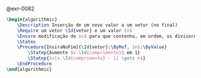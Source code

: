 <!-- Inserção simples em vetor -->
::: {#sol-0082}
@exr-0082


```latex {.pseudocode}
\begin{algorithmic}
    \Description Inserção de um novo valor a um vetor (no final)
    \Require um vetor \Id{vetor} e um valor $n$
    \Ensure modificação de $v$ para que contenha, em ordem, os divisores de $n$
    \Statex    
    \Procedure{InsiraNoFim}{\Id{vetor}:\ByRef, $n$:\ByValue}
        \Statep{Aumente $v.\Id{comprimento}$ em 1}
        \Statep{$v[v.\Id{comprimento} - 1] \gets n$}
    \EndProcedure
\end{algorithmic}
```
:::